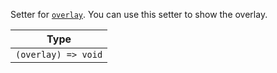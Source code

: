 Setter for [`overlay`](../../../state-and-offline-support/contexts/overlay-context#overlay). You can use this setter to show the overlay.

| Type                |
| ------------------- |
| `(overlay) => void` |
